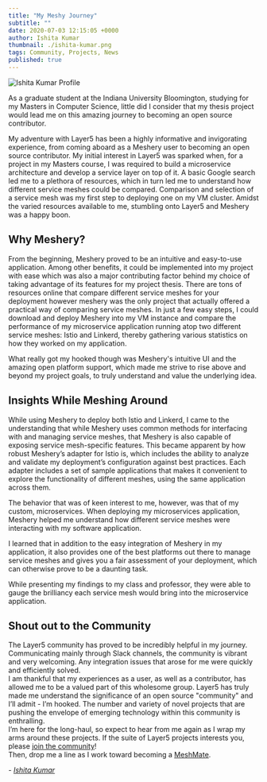 ```yaml
---
title: "My Meshy Journey"
subtitle: ""
date: 2020-07-03 12:15:05 +0000
author: Ishita Kumar
thumbnail: ./ishita-kumar.png
tags: Community, Projects, News
published: true
---
```



<BlogWrapper>

<img className="image-left" src={profile} alt="Ishita Kumar Profile"/>

As a graduate student at the Indiana University Bloomington, studying for my Masters in Computer Science, little did I consider that my thesis project would lead me on this amazing journey to becoming an open source contributor.

My adventure with Layer5 has been a highly informative and invigorating experience, from coming aboard as a Meshery user to becoming an open source contributor. My initial interest in Layer5 was sparked when, for a project in my Masters course, I was required to build a microservice architecture and develop a service layer on top of it.
A basic Google search led me to a plethora of resources, which in turn led me to understand how different service meshes could be compared. Comparison and selection of a service mesh was my first step to deploying one on my VM cluster. Amidst the varied resources available to me, stumbling onto Layer5 and Meshery was a happy boon.

## Why Meshery?

From the beginning, Meshery proved to be an intuitive and easy-to-use application. Among other benefits, it could be implemented into my project with ease which was also a major contributing factor behind my choice of taking advantage of its features for my project thesis.
There are tons of resources online that compare different service meshes for your deployment however meshery was the only project that actually offered a practical way of comparing service meshes. In just a few easy steps, I could download and deploy  Meshery into my VM instance and compare the performance of my microservice application running atop two different service meshes:  Istio and Linkerd, thereby gathering various statistics on how they worked on my application.

What really got my hooked though was Meshery's intuitive UI and the amazing open platform support, which made me strive to rise above and beyond my project goals, to truly understand and value the underlying idea.

## Insights While Meshing Around

While using Meshery to deploy both Istio and Linkerd, I came to the understanding that while Meshery uses common methods for interfacing with and managing service meshes, that Meshery is also capable of exposing service mesh-specific features. This became apparent by how robust Meshery’s adapter for Istio is, which includes the ability to analyze and validate my deployment’s configuration against best practices. Each adapter includes a set of sample applications that makes it convenient to explore the functionality of different meshes, using the same application across them.

The behavior that was of keen interest to me, however, was that of my custom, microservices. When deploying my microservices application, Meshery helped me understand how different service meshes were interacting with my software application.

I learned that in addition to the easy integration of Meshery in my application, it also provides one of the best platforms out there to manage service meshes and gives you a fair assessment of your deployment, which can otherwise prove to be a daunting task.

While presenting my findings to my class and professor, they were able to gauge the brilliancy each service mesh would bring into the microservice application.

## Shout out to the Community

The Layer5 community has proved to be incredibly helpful in my journey. Communicating mainly through Slack channels, the community is vibrant and very welcoming. Any integration issues that arose for me were quickly and efficiently solved. <br />
I am thankful that my experiences as a user, as well as a contributor, has allowed me to be a valued part of this wholesome group. Layer5 has truly made me understand the significance of an open source "community" and I’ll admit - I’m hooked. The number and variety of novel projects that are pushing the envelope of emerging technology within this community is enthralling. <br/>
I’m here for the long-haul, so expect to hear from me again as I wrap my arms around these projects. If the suite of Layer5 projects interests you, please [join the community](http://slack.layer5.io)!  <br />
Then, drop me a line as I work toward becoming a [MeshMate](https://layer5.io/community/meshmates).

_- [Ishita Kumar](https://github.com/ishita-kumar)_

</BlogWrapper>
